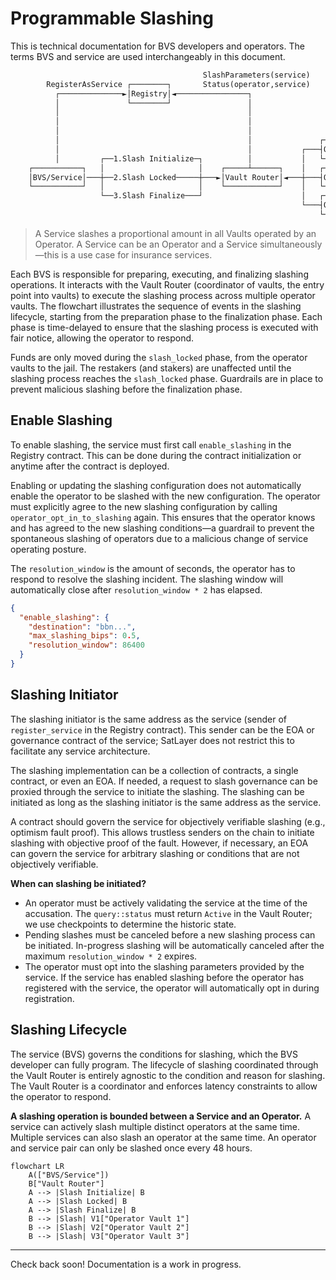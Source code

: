
# Programmable Slashing

<Callout type="info">
This is technical documentation for BVS developers and operators. The terms BVS and service are used interchangeably in this document.
</Callout>


```txt
                                           SlashParameters(service)                               
        RegisterAsService ┌────────┐       Status(operator,service)                              
          ┌──────────────►│Registry│◄────────────────┐                               
          │               └────────┘                 │
          │                                          │                               
          │                                          │                               
          │                                          │                               
          │                                          │               ┌──────────┐    
          │                                          │           ┌───┤OP Vault 1│    
          │         ┌──1.Slash Initialize─┐          │           │   └──────────┘    
    ┌───────────┐   │                     │    ┌─────┴──────┐    │   ┌──────────┐    
    │BVS/Service│───┼──2.Slash Locked─────┼───►│Vault Router│◄───┼───┤OP Vault 2│    
    └───────────┘   │                     │    └────────────┘    │   └──────────┘    
                    └──3.Slash Finalize───┘                      │   ┌──────────┐    
                                                                 └───┤OP Vault 3│    
                                                                     └──────────┘   
```
> A Service slashes a proportional amount in all Vaults operated by an Operator.
> A Service can be an Operator and a Service simultaneously—this is a use case for insurance services.

Each BVS is responsible for preparing, executing, and finalizing slashing operations.
It interacts with the Vault Router (coordinator of vaults, the entry point into vaults) to execute the slashing process across multiple operator vaults.
The flowchart illustrates the sequence of events in the slashing lifecycle,
starting from the preparation phase to the finalization phase.
Each phase is time-delayed to ensure that the slashing process is executed with fair notice,
allowing the operator to respond.

Funds are only moved during the `slash_locked` phase, from the operator vaults to the jail.
The restakers (and stakers) are unaffected until the slashing process reaches the `slash_locked` phase.
Guardrails are in place to prevent malicious slashing before the finalization phase.

## Enable Slashing

To enable slashing, the service must first call `enable_slashing` in the Registry contract.
This can be done during the contract initialization or anytime after the contract is deployed.

Enabling or updating the slashing configuration does not automatically enable the operator to be slashed with the new configuration.
The operator must explicitly agree to the new slashing configuration by calling `operator_opt_in_to_slashing` again. This ensures that the operator knows and has agreed to the new slashing conditions—a guardrail to prevent the spontaneous slashing of operators due to a malicious change of service operating posture.

The `resolution_window` is the amount of seconds, the operator has to respond to resolve the slashing incident.
The slashing window will automatically close after `resolution_window * 2` has elapsed.

```json
{
  "enable_slashing": {
    "destination": "bbn...",
    "max_slashing_bips": 0.5,
    "resolution_window": 86400
  }
}
```

## Slashing Initiator

The slashing initiator is the same address as the service (sender of `register_service` in the Registry contract).
This sender can be the EOA or governance contract of the service;
SatLayer does not restrict this to facilitate any service architecture.

The slashing implementation can be a collection of contracts, a single contract, or even an EOA.
If needed, a request to slash governance can be proxied through the service to initiate the slashing.
The slashing can be initiated as long as the slashing initiator is the same address as the service.

A contract should govern the service for objectively verifiable slashing (e.g., optimism fault proof).
This allows trustless senders on the chain to initiate slashing with objective proof of the fault.
However, if necessary,
an EOA can govern the service for arbitrary slashing or conditions that are not objectively verifiable.

**When can slashing be initiated?**

* An operator must be actively validating the service at the time of the accusation.
The `query::status` must return `Active` in the Vault Router; we use checkpoints to determine the historic state.
* Pending slashes must be canceled before a new slashing process can be initiated.
In-progress slashing will be automatically canceled after the maximum `resolution_window * 2` expires.
* The operator must opt into the slashing parameters provided by the service.
If the service has enabled slashing before the operator has registered with the service,
the operator will automatically opt in during registration.

## Slashing Lifecycle

The service (BVS) governs the conditions for slashing, which the BVS developer can fully program.
The lifecycle of slashing coordinated through the Vault Router is entirely agnostic to the condition and reason for slashing.
The Vault Router is a coordinator and enforces latency constraints to allow the operator to respond.

**A slashing operation is bounded between a Service and an Operator.**
A service can actively slash multiple distinct operators at the same time.
Multiple services can also slash an operator at the same time.
An operator and service pair can only be slashed once every 48 hours.

```mermaid
flowchart LR
    A(["BVS/Service"])
    B["Vault Router"]
    A --> |Slash Initialize| B
    A --> |Slash Locked| B
    A --> |Slash Finalize| B
    B --> |Slash| V1["Operator Vault 1"]
    B --> |Slash| V2["Operator Vault 2"]
    B --> |Slash| V3["Operator Vault 3"]
```

---
<Callout>
  Check back soon! Documentation is a work in progress.
</Callout>